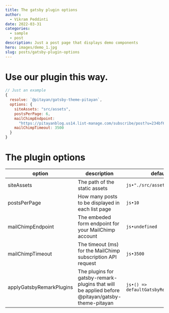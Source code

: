```yaml
---
title: The gatsby plugin options
author:
  - Vikram Peddinti
date: 2022-03-31
categories:
  - sample
  - post
description: Just a post page that displays demo components
hero: images/demo_1.jpg
slug: posts/gatsby-plugin-options
---
```


# Use our plugin this way.

```js
// Just an example
{
  resolve: `@pitayan/gatsby-theme-pitayan`,
  options: {
    siteAssets: "src/assets",
    postsPerPage: 6,
    mailChimpEndpoint:
      "https://pitayanblog.us14.list-manage.com/subscribe/post?u=234bf6777b76872feb7d92a68&amp;id=27fad95f3b",
    mailChimpTimeout: 3500
  }
}
```

# The plugin options

| option                   | description                                                                                     | default                               |
|--------------------------|-------------------------------------------------------------------------------------------------|---------------------------------------|
| siteAssets               | The path of the static assets                                                                   | `js•"./src/assets"`                   |
| postsPerPage             | How many posts to be displayed in each list page                                                | `js•10`                               |
| mailChimpEndpoint        | The embeded form endpoint for your MailChimp account                                            | `js•undefined`                        |
| mailChimpTimeout         | The timeout (ms) for the MailChimp subscription API request                                     | `js•3500`                             |
| applyGatsbyRemarkPlugins | The plugins for gatsby-remark-plugins that will be applied before @pitayan/gatsby-theme-pitayan | `js•() => defaultGatsbyRemarkPlugins` |

